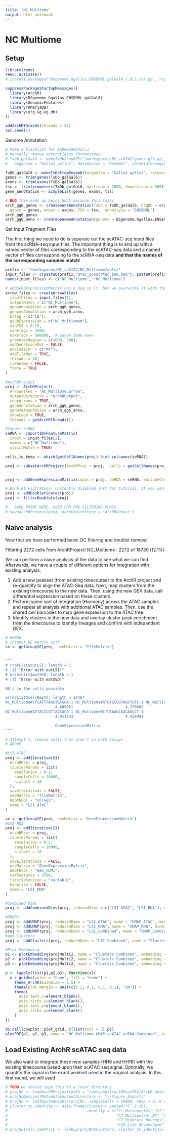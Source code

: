 ```yaml
---
title: "NC Multiome"
output: html_notebook
---
```


# NC Multiome

## Setup


```r
library(renv)
renv::activate()
# install.packages("BSgenome.Ggallus.ENSEMBL.galGal6_1.0.3.tar.gz", repos = NULL)

suppressPackageStartupMessages({
  library(ArchR)
  library(BSgenome.Ggallus.ENSEMBL.galGal6)
  library(GenomicFeatures)
  library(RMariaDB)
  library(org.Gg.eg.db)
})

addArchRThreads(threads = 44)
set.seed(1)
```

Genome Annotation

```r
# Make a blacklist for AADN05001427.1
# Manually remove noncontigous chromosomes.
# TxDb_galGal6 <- makeTxDbFromGFF("/workspaces/NC_scATAC/genes.gtf.gz",
#   organism = "Gallus gallus", dataSource = "Ensembl", chrominfo=seqinfo(BSgenome.Ggallus.ENSEMBL.galGal6))

TxDb_galGal6 <- makeTxDbFromEnsembl(organism = "Gallus gallus", release = 106)
genes <- trim(genes(TxDb_galGal6))
exons <- trim(exons(TxDb_galGal6))
tss <- trim(promoters(TxDb_galGal6, upstream = 2000, downstream = 500))
gene_annotation <- SimpleList(genes, exons, tss)

# BUG This ends up being NULL because this fails
arch_gg6_genes <- createGeneAnnotation(TxDb = TxDb_galGal6, OrgDb = org.Gg.eg.db, 
  genes = genes, exons = exons, TSS = tss,  annoStyle = "ENSEMBL")
arch_gg6_genes
arch_gg6_anno <- createGenomeAnnotation(genome = BSgenome.Ggallus.ENSEMBL.galGal6, filterChr = "MT")
```

Get Input Fragment Files

The first thing we need to do is separate out the scATAC-seq input files from the scRNA-seq input files.
The important thing is to end up with a named vector of files corresponding to the scATAC-seq data and a named vector of files corresponding to the scRNA-seq data
 __and that the names of the corresponding samples match__! 

```r
prefix <- "/workspaces/NC_scATAC/NC_Multiome/outs/"
input_files <- c(paste0(prefix,"atac_possorted_bam.bam"), paste0(prefix,"nc_filtered_feature_bc_matrix.h5"))
names(input_files) <- c("NC_Multiome", "NC_Multiome")

# addGebeExpressionMatrix has a bug in it, but we overwrite it with the correct one anyways
arrow_files <- createArrowFiles(
  inputFiles = input_files[1],
  outputNames = c("NC_Multiome"),
  geneAnnotation = arch_gg6_genes,
  genomeAnnotation = arch_gg6_anno,
  bcTag = c("CB"),
  gsubExpression = c("NC_Multiome#"),
  minTSS = 0.15,
  minFrags = 3500,
  maxFrags = 500000,  # maybe 500K even
  promoterRegion = c(2000, 500),
  addGeneScoreMat = FALSE,
  excludeChr = c("MT"),
  addTileMat = TRUE,
  threads = 48,
  cleanTmp = FALSE,
  force = TRUE
)
```

```r
#ArchRProject
proj <- ArchRProject(
  ArrowFiles = "NC_Multiome.arrow",
  outputDirectory = "ArchROutput",
  copyArrows = TRUE,
  geneAnnotation = arch_gg6_genes,
  genomeAnnotation = arch_gg6_anno,
  showLogo = TRUE,
  threads = getArchRThreads())

#Import scRNA
seRNA <- import10xFeatureMatrix(
  input = input_files[2],
  names = c("NC_Multiome"),
  strictMatch = TRUE)

cells_to_keep <- which(getCellNames(proj) %in% colnames(seRNA))

proj <- subsetArchRProject(ArchRProj = proj,  cells = getCellNames(proj)[cells_to_keep])


proj <- addGeneExpressionMatrix(input = proj, seRNA = seRNA, excludeChr = "MT", chromSizes = arch_gg6_anno$chromSizes)

# Doublet Filtration. Currently disabled just for tutorial. If you want to filter doublets uncomment below.
proj <- addDoubletScores(proj)
proj <- filterDoublets(proj)

#   SAVE POINT HERE, USED FOR PRE-FILTERING PLOTS.
# saveArchRProject(proj, outputDirectory = "ArchROutput")
```


## Naive analysis

Now that we have performed basic QC filtering and doublet removal

Filtering 2272 cells from ArchRProject!
        NC_Multiome : 2272 of 18739 (12.1%)

We can perform a niave analysis of the data to see what we can find. Afterwards, we have a couple of different options
for integration with existing analysis.

1. Add a new peakset (from existing timecourse) to the ArchR project and re-quantify to align the ATAC-Seq data.
  Next, map clusters from the existing timecourse to the new data. Then, using the new GEX data, call differential expression based on these clusters.
2. Perform some sort of integration (Harmony) across the ATAC samples and repeat all analysis with additional ATAC samples. 
  Then, use the shared cell barcodes to map gene expression to the ATAC tree.
3. Identify clusters in the new data and overlay cluster peak enrichment from the timecourse to identity lineages and confirm with independent GEX.

```r
# DEBUG
# Inspect SE matrix with
se <- getGroupSE(proj, useMatrix = "TileMatrix")


"""
# rrorList$outLSI: length = 1
# [1] "Error with outLSI!"
# errorList$matSVD: length = 1
# [1] "Error with matSVD!"

NA's in the cells possibly 

errorList$cellDepth: length = 16467
NC_Multiome#CTCATTTAGGTGCGGA-1 NC_Multiome#GTGTGCGGTAGGTGTC-1 NC_Multiome#ATAACGACACCTACGG-1 NC_Multiome#ATTCACTTCATCAGTA-1 
                      4.689051                       4.270609                             NA                       4.144854 
NC_Multiome#ATTACCCGTTAGTACG-1 NC_Multiome#CTCTAAGCAACAGCCT-1 
                      4.911243                       4.428491 

                      GeneExpressionMatrix
"""

# Attempt 1, remove cells that aren't in both assays
# ABOVE

#LSI-ATAC
proj <- addIterativeLSI(
  ArchRProj = proj,
  clusterParams = list(
    resolution = 0.2,
    sampleCells = 10000,
    n.start = 10
  ),
  saveIterations = FALSE,
  useMatrix = "TileMatrix",
  depthCol = "nFrags",
  name = "LSI_ATAC"
)

se <- getGroupSE(proj, useMatrix = "GeneExpressionMatrix")
#LSI-RNA
proj <- addIterativeLSI(
  ArchRProj = proj,
  clusterParams = list(
    resolution = 0.2,
    sampleCells = 10000,
    n.start = 10
  ),
  saveIterations = FALSE,
  useMatrix = "GeneExpressionMatrix",
  depthCol = "Gex_nUMI",
  varFeatures = 2500,
  firstSelection = "variable",
  binarize = FALSE,
  name = "LSI_RNA"
)

#Combined Dims
proj <- addCombinedDims(proj, reducedDims = c("LSI_ATAC", "LSI_RNA"), name =  "LSI_Combined")

#UMAPs
proj <- addUMAP(proj, reducedDims = "LSI_ATAC", name = "UMAP_ATAC", minDist = 0.8, force = TRUE)
proj <- addUMAP(proj, reducedDims = "LSI_RNA", name = "UMAP_RNA", minDist = 0.8, force = TRUE)
proj <- addUMAP(proj, reducedDims = "LSI_Combined", name = "UMAP_Combined", minDist = 0.8, force = TRUE)
#Add Clusters
proj <- addClusters(proj, reducedDims = "LSI_Combined", name = "Clusters", resolution = 0.4, force = TRUE)

#Plot Embedding
p1 <- plotEmbedding(projMulti2, name = "Clusters_Combined", embedding = "UMAP_ATAC", size = 1, labelAsFactors=F, labelMeans=F)
p2 <- plotEmbedding(projMulti2, name = "Clusters_Combined", embedding = "UMAP_RNA", size = 1, labelAsFactors=F, labelMeans=F)
p3 <- plotEmbedding(projMulti2, name = "Clusters_Combined", embedding = "UMAP_Combined", size = 1, labelAsFactors=F, labelMeans=F)

p <- lapply(list(p1,p2,p3), function(x){
  x + guides(color = "none", fill = "none") + 
    theme_ArchR(baseSize = 6.5) +
    theme(plot.margin = unit(c(0.1, 0.1, 0.1, 0.1), "cm")) +
    theme(
      axis.text.x=element_blank(), 
      axis.ticks.x=element_blank(), 
      axis.text.y=element_blank(), 
      axis.ticks.y=element_blank()
    )
})

do.call(cowplot::plot_grid, c(list(ncol = 3),p))
plotPDF(p1, p2, p3, name = "NC_Multiome_UMAP-scATAC-scRNA-Combined", addDOC = FALSE)
```

## Load Existing ArchR scATAC seq data

We also want to integrate these new samples (HH6 and HH18) with the existing timecourse based upon their scATAC seq signal.
Optimally, we quantify the signal in the exact peakset used in the original analysis. In this first round, we will used



```r
# TODO we should copy this to a local directory
# projNC <- loadArchRProject(path = "/data/Austin/10XscATAC/ArchR_data_final_thesis/")
# projNC@projectMetadata$outputDirectory <- "./Figure_Exports"
# projNC <- addImputeWeights(projNC, sampleCells = 10000, nRep = 3, k = 20)
# cluster_to_identity <- data.frame(cluster = paste0("C",1:10),
#                                   identity = c("C1_Melanocytes","C2_Sensory_Glia","C3_Int_Mesenchyme",
#                                                "C4_Multipotent_NC","C5_Hindbrain_Neurons","C6_Somatosensory_Neurons",
#                                                "C7_Midbrain_Neurons","C8_Early_Mesenchyme","C9_Sensory_Neurons",
#                                                "C10_Late_Mesenchyme"))
# projNC$Cell_Identity <- lookup(projNC$Clusters, cluster_to_identity)
```